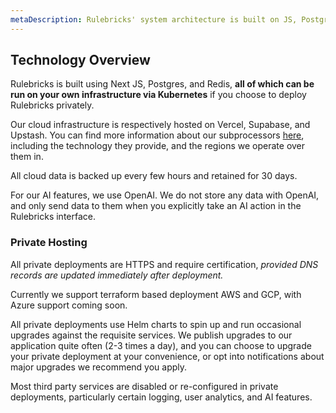 ```yaml
---
metaDescription: Rulebricks' system architecture is built on JS, Postgres, and Redis. Our cloud infrastructure is hosted on Vercel, Supabase, and Upstash. Learn more about our technology stack here.
---
```


## Technology Overview

Rulebricks is built using Next JS, Postgres, and Redis, **all of which can be run on your own infrastructure via Kubernetes** if you choose to deploy Rulebricks privately.

Our cloud infrastructure is respectively hosted on Vercel, Supabase, and Upstash. You can find more information about our subprocessors [here](/security/subprocessor-list), including the technology they provide, and the regions we operate over them in.

All cloud data is backed up every few hours and retained for 30 days.

For our AI features, we use OpenAI. We do not store any data with OpenAI, and only send data to them when you explicitly take an AI action in the Rulebricks interface.

### Private Hosting

All private deployments are HTTPS and require certification, _provided DNS records are updated immediately after deployment._

Currently we support terraform based deployment AWS and GCP, with Azure support coming soon.

All private deployments use Helm charts to spin up and run occasional upgrades against the requisite services. We publish upgrades to our application quite often (2-3 times a day), and you can choose to upgrade your private deployment at your convenience, or opt into notifications about major upgrades we recommend you apply.

Most third party services are disabled or re-configured in private deployments, particularly certain logging, user analytics, and AI features.
